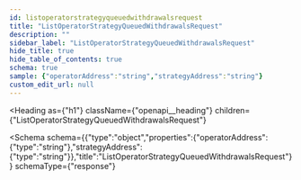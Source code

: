 ```yaml
---
id: listoperatorstrategyqueuedwithdrawalsrequest
title: "ListOperatorStrategyQueuedWithdrawalsRequest"
description: ""
sidebar_label: "ListOperatorStrategyQueuedWithdrawalsRequest"
hide_title: true
hide_table_of_contents: true
schema: true
sample: {"operatorAddress":"string","strategyAddress":"string"}
custom_edit_url: null
---
```



<Heading
  as={"h1"}
  className={"openapi__heading"}
  children={"ListOperatorStrategyQueuedWithdrawalsRequest"}
>
</Heading>





<Schema
  schema={{"type":"object","properties":{"operatorAddress":{"type":"string"},"strategyAddress":{"type":"string"}},"title":"ListOperatorStrategyQueuedWithdrawalsRequest"}}
  schemaType={"response"}
>
  
</Schema>
            